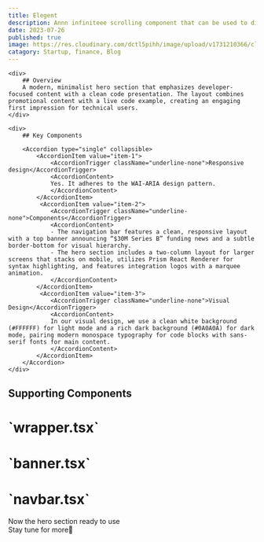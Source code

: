 ```yaml
---
title: Elegent
description: Annn infiniteee scrolling component that can be used to display text, images, or videos.
date: 2023-07-26
published: true
image: https://res.cloudinary.com/dctl5pihh/image/upload/v1731210366/clair-hero_wjd4ol.png
catagory: Startup, finance, Blog
---
```


<ComponentPreview name="saas-hero-three" />

<div className="py-12  px-20">
<div className="w-full grid md:grid-cols-2 grid-cols-1 gap-2">

    <div>
        ## Overview
        A modern, minimalist hero section that emphasizes developer-focused content with a clean code presentation. The layout combines promotional content with a live code example, creating an engaging first impression for technical users.
    </div>

    <div>
        ## Key Components

        <Accordion type="single" collapsible>
            <AccordionItem value="item-1">
                <AccordionTrigger className="underline-none">Responsive design</AccordionTrigger>
                <AccordionContent>
                Yes. It adheres to the WAI-ARIA design pattern.
                </AccordionContent>
            </AccordionItem>
             <AccordionItem value="item-2">
                <AccordionTrigger className="underline-none">Components</AccordionTrigger>
                <AccordionContent>
                - The navigation bar features a clean, responsive layout with a top banner announcing “$30M Series B” funding news and a subtle border-bottom for visual hierarchy.
                - The hero section includes a two-column layout for larger screens that stacks on mobile, utilizes Prism React Renderer for syntax highlighting, and features integration logos with a marquee animation.
                </AccordionContent>
            </AccordionItem>
             <AccordionItem value="item-3">
                <AccordionTrigger className="underline-none">Visual Design</AccordionTrigger>
                <AccordionContent>
                In our visual design, we use a clean white background (#FFFFFF) for light mode and a rich dark background (#0A0A0A) for dark mode, pairing modern monospace typography for code blocks with sans-serif fonts for main content.
                </AccordionContent>
            </AccordionItem>
        </Accordion>
    </div>

</div>

## Supporting Components

<h1 className="mt-2">`wrapper.tsx`</h1>

<ComponentSource name="saas-hero-three-wrapper" />

<h1>`banner.tsx`</h1>

<ComponentSource name="saas-hero-three-banner" />

<h1>`navbar.tsx`</h1>

<ComponentSource name="saas-hero-three-navbar" />
</div>

<div className="py-12 px-20">

Now the hero section ready to use<br/>
Stay tune for more🚀

</div>
